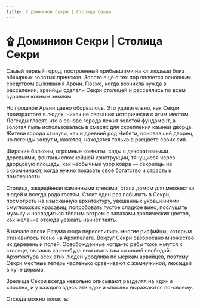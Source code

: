 ```yaml
---
title: ۩ Доминион Секри | Столица Секри
---
```

# ۩ Доминион Секри | Столица Секри


Самый первый город, построенный прибывшими на юг людьми близ обширных золотых приисков. Золото ещё с тех пор является основным средством выживания Арвии. Позже, когда возникла нужда в расселении, арвийцы сделали Секри столицей и рассеялись по всем суровым южным землям.

Но прошлое Арвии давно оборвалось. Это удивительно, как Секри произрастает в людях, никак не связаных исторически с этим местом. Легенды гласят, что в основе города лежит золотой фундамент, а золотая пыль использовалась в смесях для скрепления камней дворца. Жители города сгинули, как и древний род Нибети, основавший дворец, но легенды живут и, кажется, находятся только в расцвете своих сил.

Широкие балконы, огромные комнаты, сады с декоративными деревьями, фонтаны сложнейшей конструкции, тянущиеся через дворцовую площадь, как необычный узор ковра — секрийцы не скромничают, когда нужно показать своё богатство и страсть к помпезности.

Столица, защищённая каменными стенами, стала домом для множества людей и всегда рада гостям. Стоит один раз побывать в Секри, посмотреть на изысканную архитектуру, увешанных украшениями смуглокожих красавиц, попробовать густое сладкое вино, послушать музыку и насладиться тёплым ветром с запахами тропических цветов, как желание отсюда уезжать начнёт таять.

В начале эпохи Разума сюда переселились многие риафийцы, которым становилось тесно на Архипелаге. Вокруг Секри разбросано множество их деревень и полей. Освобождённые когда-то рабы тоже жмутся к столице, пытаясь как-нибудь выживать там со своей свободой. Архитектура всех этих людей уродлива по меркам арвийцев, поэтому Секри местные теперь частенько сравнивают с жемчужиной, лежащей в куче дерьма. 

Зрелища Секри всегда невольно описывают разделяя на «до» и «после», и у каждого здесь эти «до» и «после» выражаются по-своему.

Отсюда можно попасть:<br/><br/>